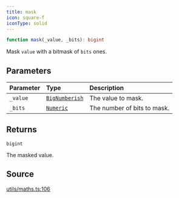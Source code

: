 ```yaml
---
title: mask
icon: square-f
iconType: solid
---
```


```ts
function mask(_value, _bits): bigint
```

Mask `value` with a bitmask of `bits` ones.

## Parameters

| Parameter | Type | Description |
| :------ | :------ | :------ |
| `_value` | [`BigNumberish`](/sdk/content/type-aliases/BigNumberish) | The value to mask. |
| `_bits` | [`Numeric`](/sdk/content/type-aliases/Numeric) | The number of bits to mask. |

## Returns

`bigint`

The masked value.

## Source

[utils/maths.ts:106](https://github.com/dominant-strategies/quais.js/blob/14d22c5ff060a85491cc4ef5cdd1465880791511/src/utils/maths.ts#L106)
